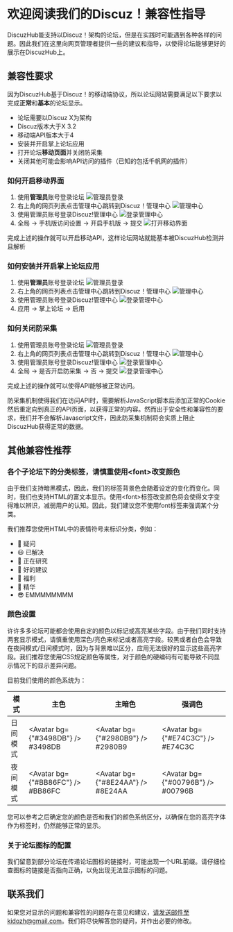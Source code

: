 
# 欢迎阅读我们的Discuz！兼容性指导

DiscuzHub能支持以Discuz！架构的论坛，但是在实践时可能遇到各种各样的问题。因此我们在这里向网页管理者提供一些的建议和指导，以使得论坛能够更好的展示在DiscuzHub上。

## 兼容性要求

因为DiscuzHub基于Discuz！的移动端协议，所以论坛网站需要满足以下要求以完成**正常**和**基本**的论坛显示。

+ 论坛需要以Discuz X为架构
+ Discuz版本大于X 3.2
+ 移动端API版本大于4
+ 安装并开启掌上论坛应用
+ 打开论坛**移动页面**并关闭防采集
+ 关闭其他可能会影响API访问的插件（已知的包括千帆网的插件）

### 如何开启移动界面

1. 使用**管理员**账号登录论坛 ![管理员登录](/static/images/forum_index.jpg)
2. 右上角的网页列表点击管理中心跳转到Discuz！管理中心 ![管理中心](/static/images/forum_admin_navbar.jpg)
3. 使用管理员账号登录Discuz!管理中心 ![登录管理中心](/static/images/admin_manage_panel.jpg)
4. 全局 -> 手机版访问设置 -> 开启手机版 -> 提交 ![打开移动界面](/static/images/open_mobile_function.jpg)

完成上述的操作就可以开启移动API，这样论坛网站就能基本被DiscuzHub检测并且解析

### 如何安装并开启掌上论坛应用

1. 使用**管理员**账号登录论坛 ![管理员登录](/static/images/forum_index.jpg)
2. 右上角的网页列表点击管理中心跳转到Discuz！管理中心 ![管理中心](/static/images/forum_admin_navbar.jpg)
3. 使用管理员账号登录Discuz!管理中心 ![登录管理中心](/static/images/admin_manage_panel.jpg)
4. 应用 -> 掌上论坛 -> 启用

### 如何关闭防采集

1. 使用管理员账号登录论坛  ![管理员登录](/static/images/forum_index.jpg)
2. 右上角的网页列表点击管理中心跳转到Discuz！管理中心 ![管理中心](/static/images/forum_admin_navbar.jpg)
3. 使用管理员账号登录Discuz!管理中心 ![登录管理中心](/static/images/admin_manage_panel.jpg)
4. 全局 -> 是否开启防采集 -> 否 -> 提交 ![登录管理中心](/static/images/anti_capture.jpg)

完成上述的操作就可以使得API能够被正常访问。

<Message>防采集机制使得我们在访问API时，需要解析JavaScript脚本后添加正常的Cookie然后重定向到真正的API页面，以获得正常的内容。然而出于安全性和兼容性的要求，我们并不会解析Javascript文件，因此防采集机制将会实质上阻止DiscuzHub获得正常的数据。</Message>

## 其他兼容性推荐

### 各个子论坛下的分类标签，请慎重使用&lt;font&gt;改变颜色

由于我们支持暗黑模式，因此，我们的标签背景色会随着设定的变化而变化。同时，我们也支持HTML的富文本显示。使用&lt;font&gt;标签改变颜色将会使得文字变得难以辨识，减弱用户的认知。因此，我们建议您不使用font标签来强调某个分类。

我们推荐您使用HTML中的表情符号来标识分类，例如：

+ 🤔 疑问
+ 😃 已解决
+ 🧐 正在研究
+ 🎉 好的建议
+ 🧧 福利
+ 💎 精华
+ 😎 EMMMMMMMM

### 颜色设置

许许多多论坛可能都会使用自定的颜色以标记或高亮某些字段。由于我们同时支持两套显示模式，请慎重使用深色/亮色来标记或者高亮字段。较黑或者白色会导致在夜间模式/日间模式时，因为与背景难以区分，应用无法很好的显示这些高亮字段。我们推荐您使用CSS规定颜色等属性，对于颜色的硬编码有可能导致不同显示情况下的显示差异问题。

目前我们使用的颜色系统为：


| 模式 | 主色 | 主暗色 | 强调色 |
| ---- | ---- | ---- | ---- |
| 日间模式 | <Avatar bg={"#3498DB"} /> #3498DB | <Avatar bg={"#2980B9"} /> #2980B9 |  <Avatar bg={"#E74C3C"} /> #E74C3C |
| 夜间模式 | <Avatar bg={"#BB86FC"} /> #BB86FC | <Avatar bg={"#8E24AA"} /> #8E24AA |  <Avatar bg={"#00796B"} /> #00796B |

您可以参考之后确定您的颜色是否和我们的颜色系统区分，以确保在您的高亮字体作为标签时，仍然能够正常的显示。

### 关于论坛图标的配置

我们留意到部分论坛在传递论坛图标的链接时，可能出现一个URL前缀。请仔细检查图标的链接是否指向正确，以免出现无法显示图标的问题。


## 联系我们

如果您对显示的问题和兼容性的问题存在意见和建议，请发送邮件至kidozh@gmail.com。我们将尽快解答您的疑问，并作出必要的修改。